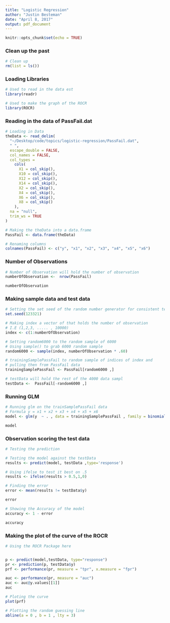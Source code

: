 ```yaml
---
title: "Logistic Regression"
author: "Justin Besteman"
date: "April 8, 2017"
output: pdf_document
---
```


```r
knitr::opts_chunk$set(echo = TRUE)
```

### Clean up the past

```r

# Clean up
rm(list = ls())

```

### Loading Libraries

```r
# Used to read in the data est
library(readr)

# Used to make the graph of the ROCR
library(ROCR)

```

### Reading in the data of PassFail.dat

```r

# Loading in Data
theData <- read_delim(
  "~/Desktop/code/topics/logistic-regression/PassFail.dat",
  " ",
  escape_double = FALSE,
  col_names = FALSE,
  col_types =
    cols(
      X1 = col_skip(),
      X10 = col_skip(),
      X12 = col_skip(),
      X14 = col_skip(),
      X2 = col_skip(),
      X4 = col_skip(),
      X6 = col_skip(),
      X8 = col_skip()
    ),
  na = "null",
  trim_ws = TRUE
)

# Making the theData into a data.frame
PassFail <- data.frame(theData)

# Renaming columns
colnames(PassFail) <- c("y", "x1", "x2", "x3", "x4", "x5", "x6")

```


### Number of Observations


```r

# Number of Observation will hold the number of observation
numberOfObservation <-  nrow(PassFail)

numberOfObservation

```


### Making sample data and test data


```r

# Setting the set seed of the random number generator for consistent testing
set.seed(123321)

# Making index a vector of that holds the number of observation 
# I.E (1,2,3, ..... , 10000)
index <- c(1:numberOfObservation)

# Setting random6000 to the random sample of 6000
# Using sample() to grab 6000 random sample
random6000 <- sample(index, numberOfObservation * .60)

# trainingSamplePassFail to random sample of indices of index and 
# pulling then from PassFail data
trainingSamplePassFail <- PassFail[random6000 ,]

# testData will hold the rest of the 4000 data sampl
testData <-  PassFail[-random6000 ,]


```


### Running GLM


```r

# Running glm on the trainSamplePassFail data
# Formula y = x1 + x2 + x3 + x4 + x5 + x6
model <- glm(y  ~ . , data = trainingSamplePassFail , family = binomial(link = "logit"))

model

```


### Observation scoring the test data


```r

# Testing the prediction

# Testing the model against the testData
results <- predict(model, testData ,type='response')

# Using ifelse to test it best on .5 
results <- ifelse(results > 0.5,1,0)

# Finding the error
error <- mean(results != testData$y)

error

# Showing the Accuracy of the model
accuracy <- 1 - error

accuracy

```


### Making the plot of the curve of the ROCR


```r
# Using the ROCR Package here


p <- predict(model,testData, type="response")
pr <- prediction(p, testData$y)
prf <- performance(pr, measure = "tpr", x.measure = "fpr")

auc <- performance(pr, measure = "auc")
auc <- auc@y.values[[1]]
auc

# Ploting the curve
plot(prf)

# Plotting the random guessing line
abline(a = 0 , b = 1 , lty = 3)

```
